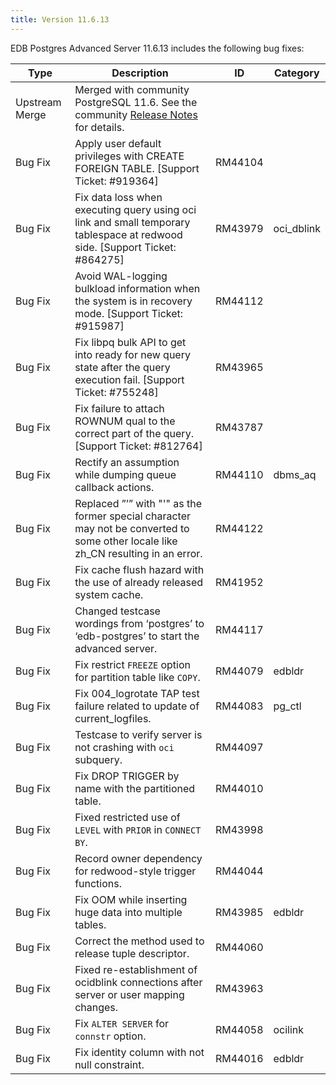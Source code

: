 ```yaml
---
title: Version 11.6.13
---
```


EDB Postgres Advanced Server 11.6.13 includes the following bug fixes:

| Type           | Description                                                                                                                                                                            | ID     | Category      | 
| -------------- | -------------------------------------------------------------------------------------------------------------------------------------------------------------------------------------- | ------ | ------------- |
| Upstream Merge | Merged with community PostgreSQL 11.6. See the community [Release Notes](https://www.postgresql.org/docs/11/release-11-6.html) for details.                                          |        |               |
| Bug&nbsp;Fix | Apply user default privileges with CREATE FOREIGN TABLE. [Support Ticket: #919364] | RM44104 | |
| Bug Fix | Fix data loss when executing query using oci link and small temporary tablespace at redwood side. [Support Ticket: #864275] | RM43979 | oci_dblink |
| Bug Fix | Avoid WAL-logging bulkload information when the system is in recovery mode. [Support Ticket: #915987] |RM44112  | |
| Bug Fix | Fix libpq bulk API to get into ready for new query state after the query execution fail. [Support Ticket: #755248] | RM43965 | | 
| Bug Fix | Fix failure to attach ROWNUM qual to the correct part of the query. [Support Ticket: #812764] | RM43787 | | 
| Bug Fix | Rectify an assumption while dumping queue callback actions. | RM44110 | dbms_aq | 
| Bug Fix | Replaced ”’” with "'" as the former special character may not be converted to some other locale like zh_CN resulting in an error. | RM44122 | | 
| Bug Fix | Fix cache flush hazard with the use of already released system cache. | RM41952 | | 
| Bug Fix | Changed testcase wordings from ‘postgres’ to ‘edb-postgres’ to start the advanced server. | RM44117 | | 
| Bug Fix | Fix restrict `FREEZE` option for partition table like `COPY`. | RM44079 | edbldr | 
| Bug Fix | Fix 004_logrotate TAP test failure related to update of current_logfiles. | RM44083 | pg_ctl | 
| Bug Fix | Testcase to verify server is not crashing with `oci` subquery. | RM44097 | | 
| Bug Fix | Fix DROP TRIGGER by name with the partitioned table. | RM44010 | | 
| Bug Fix | Fixed restricted use of `LEVEL` with `PRIOR` in `CONNECT BY`. | RM43998 | | 
| Bug Fix | Record owner dependency for redwood-style trigger functions. | RM44044 | | 
| Bug Fix | Fix OOM while inserting huge data into multiple tables. | RM43985 | edbldr | 
| Bug Fix | Correct the method used to release tuple descriptor. | RM44060 | | 
| Bug Fix | Fixed re-establishment of ocidblink connections after server or user mapping changes. | RM43963 | | 
| Bug Fix | Fix `ALTER SERVER` for `connstr` option. | RM44058 | ocilink | 
| Bug Fix | Fix identity column with not null constraint. | RM44016 | edbldr | 


